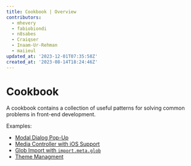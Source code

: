 ```yaml
---
title: Cookbook | Overview
contributors:
  - mhevery
  - fabiobiondi
  - n8sabes
  - Craiqser
  - Inaam-Ur-Rehman
  - maiieul
updated_at: '2023-12-01T07:35:58Z'
created_at: '2023-08-14T18:24:46Z'
---
```


# Cookbook

A cookbook contains a collection of useful patterns for solving common problems in front-end development.

Examples:
- [Modal Dialog Pop-Up](./portal/)
- [Media Controller with iOS Support](./mediaController/)
- [Glob Import with `import.meta.glob`](./glob-import/)
- [Theme Managment](./theme-management/)
